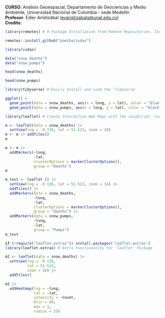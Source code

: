 **CURSO**: Análisis Geoespacial, Departamento de Geociencias y Medio Ambiente, Universidad Nacional de Colombia - sede Medellín\
**Profesor**: Edier Aristizábal ([evaristizabalg\@unal.edu.co](mailto:evaristizabalg@unal.edu.co){.email})\
**Credits**:

```r
library(remotes) # R Package Installation from Remote Repositories, Including 'GitHub'
```

```r
remotes::install_github("paezha/isdas")
```

```r
library(isdas)
```

```r
data("snow_deaths")
data("snow_pumps")
```

```r
head(snow_deaths)
```

```r
head(snow_pumps)
```

```r
library(tidyverse) # Easily Install and Load the 'Tidyverse'

```

```r
ggplot() +
  geom_point(data = snow_deaths, aes(x = long, y = lat), color = "blue", shape = 16) +
  geom_point(data = snow_pumps, aes(x = long, y = lat), color = "black", shape = 17)
```

```r
library(leaflet) # Create Interactive Web Maps with the JavaScript 'Leaflet'

```

```r
m <- leaflet(data = snow_deaths) |> 
  setView(lng = -0.136, lat = 51.513, zoom = 16)
m <- m |> addTiles()
m
```

```r
m <- m |> 
  addMarkers(~long, 
             ~lat, 
             clusterOptions = markerClusterOptions(),
             group = "Deaths")
m
```

```r
m_test <- leaflet () |> 
  setView(lng = -0.136, lat = 51.513, zoom = 16) |> 
  addTiles() |> 
  addMarkers(data = snow_deaths, 
             ~long, 
             ~lat, 
             clusterOptions = markerClusterOptions(), 
             group = "Deaths") |> 
  addMarkers(data = snow_pumps, 
             ~long, 
             ~lat, 
             group = "Pumps")
m_test
```

```r
if (!require("leaflet.extras")) install.packages('leaflet.extras')
library(leaflet.extras) # Extra Functionality for 'leaflet' Package
```

```r
m2 <- leaflet(data = snow_deaths) |> 
  setView(lng = -0.136, 
          lat = 51.513, 
          zoom = 16) |> 
  addTiles()

m2 |> 
  addHeatmap(lng = ~long, 
             lat = ~lat, 
             intensity = ~Count,
             blur = 40, 
             max = 1, 
             radius = 25)
```
